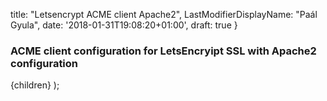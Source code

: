 
  title: "Letsencrypt ACME client Apache2",
  LastModifierDisplayName: "Paál Gyula",
  date: '2018-01-31T19:08:20+01:00',
  draft: true
}

### ACME client configuration for LetsEncryipt SSL with Apache2 configuration

  <TutorialLayout meta={meta}>{children}</TutorialLayout>
);

